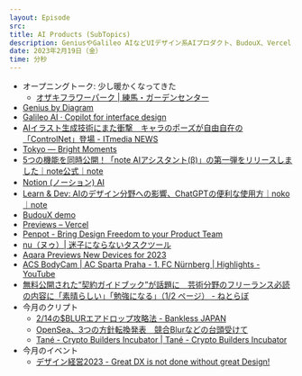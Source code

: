 ```yaml
---
layout: Episode
src: 
title: AI Products (SubTopics)
description: GeniusやGalileo AIなどUIデザイン系AIプロダクト、BudouX、Vercel Previews、Penpot、今月のクリプト動向やイベント情報など最近気になったサブトピックスを話しました。
date: 2023年2月19日（金）
time: 分秒
---
```


- オープニングトーク: 少し暖かくなってきた
  - [オザキフラワーパーク | 練馬・ガーデンセンター](https://ozaki-flowerpark.co.jp/)
- [Genius by Diagram](https://www.genius.design/)
- [Galileo AI · Copilot for interface design](https://www.usegalileo.ai/)
- [AIイラスト生成技術にまた衝撃　キャラのポーズが自由自在の「ControlNet」登場 - ITmedia NEWS](https://www.itmedia.co.jp/news/articles/2302/15/news165.html)
- [Tokyo — Bright Moments](https://www.brightmoments.io/tokyo)
- [5つの機能を同時公開！「note AIアシスタント(β)」の第一弾をリリースしました｜note公式｜note](https://note.com/info/n/n0d3b05587626)
- [Notion (ノーション) AI](https://www.notion.so/ja-jp/product/ai)
- [Learn & Dev: AIのデザイン分野への影響、ChatGPTの便利な使用方｜noko｜note](https://note.com/papertrumpets/n/n7065f5478425)
- [BudouX demo](https://google.github.io/budoux/)
- [Previews – Vercel](https://vercel.com/features/previews)
- [Penpot - Bring Design Freedom to your Product Team](https://penpot.app/)
- [nu（ヌゥ）| 迷子にならないタスクツール](https://nu-app.me/)
- [Aqara Previews New Devices for 2023](https://www.aqara.com/us/news/article/1610997530217459712)
- [ACS BodyCam | AC Sparta Praha - 1. FC Nürnberg | Highlights - YouTube](https://www.youtube.com/watch?v=LG0ZCBsIobA)
- [無料公開された“契約ガイドブック”が話題に　芸術分野のフリーランス必読の内容に「素晴らしい」「勉強になる」（1/2 ページ） - ねとらぼ](https://nlab.itmedia.co.jp/nl/articles/2302/13/news138.html)
- 今月のクリプト
    - [2/14の$BLURエアドロップ攻略法 - Bankless JAPAN](https://banklessjp.substack.com/p/214blur)
    - [OpenSea、3つの方針転換発表　競合Blurなどの台頭受けて](https://coinpost.jp/?p=435050)
    - [Tané - Crypto Builders Incubator | Tané - Crypto Builders Incubator](https://xn--tan-dma.com/ja/articles/vnmlg3tx0f)
- 今月のイベント
    - [デザイン経営2023 - Great DX is not done without great Design!](https://designdx2023.splashthat.com/)
